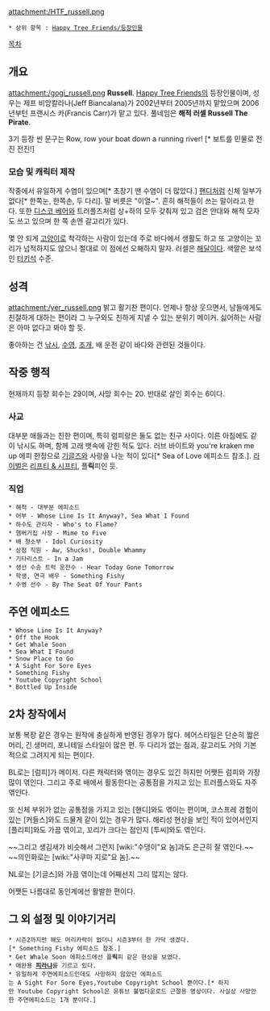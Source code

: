 attachment:/HTF_russell.png

 * 상위 항목 : [[Happy Tree Friends/등장인물]]
[[목차]]
== 개요 == 
attachment:/gogi_russell.png
'''Russell'''. [[Happy Tree Friends]]의 등장인물이며, 성우는 제프 비앙칼라나(Jeff Biancalana)가 2002년부터 2005년까지 맡았으며 2006년부턴 프랜시스 카(Francis Carr)가 맡고 있다. 풀네임은 '''해적 러셀 Russell The Pirate'''.

3기 등장 씬 문구는 Row, row your boat down a running river! [* 보트를 민물로 전진 전진!]

=== 모습 및 캐릭터 제작 ===
작중에서 유일하게 수염이 있으며[* 초창기 땐 수염이 더 많았다.] [[핸디]]처럼 신체 일부가 없다[* 한쪽눈, 한쪽손, 두 다리]. 말 버릇은 "이열~". 흔히 해적들이 쓰는 말이라고 한다. 또한 [[디스코 베어]]와 트러플즈처럼 상+하의 모두 갖춰져 있고 검은 안대와 해적 모자도 쓰고 있으며 한 쪽 손엔 갈고리가 있다.

몇 안 되게 [[고양이]]로 착각하는 사람이 있는데 주로 바다에서 생활도 하고 또 고양이는 꼬리가 넙적하지도 않으니 절대로 이 점에선 오해하지 말자. 러셀은 [[해달]]이다. 색깔은 보석인 [[터키석]] 수준.

== 성격 ==
attachment:/yer_russell.png
밝고 활기찬 편이다. 언제나 항상 웃으면서, 남들에게도 친절하게 대하는 편이라 그 누구와도 친하게 지낼 수 있는 분위기 메이커. 싫어하는 사람은 아마 없다고 봐야 할 듯.

좋아하는 건 [[낚시]], [[수영]], [[조개]], 배 운전 같이 바다와 관련된 것들이다.

== 작중 행적 == 
현재까지 등장 회수는 29이며, 사망 회수는 20. 반대로 살인 회수는 6이다.

=== 사교 ===
대부분 애들과는 친한 편이며, 특히 럼피랑은 둘도 없는 친구 사이다. 이른 아침에도 같이 낚시도 하며, 함께 고래 뱃속에 갇힌 적도 있다. 러브 바이트와 you're kraken me up 에피 한정으로 [[기글즈]]와 사랑을 나눈 적이 있다[* Sea of Love 에피소드 참조.]. [[라이벌]]은 [[리프티 & 시프티]], 플'''릭'''피인 듯.

=== 직업 === 
 * 해적 - 대부분 에피소드
 * 어부 - Whose Line Is It Anyway?, Sea What I Found  
 * 하수도 관리자 - Who's to Flame? 
 * 햄버거집 사장 - Mime to Five 
 * 배 청소부 - Idol Curiosity 
 * 상점 직원 - Aw, Shucks!, Double Whammy 
 * 기타리스트 - In a Jam 
 * 생선 수송 트럭 운전수 - Hear Today Gone Tomorrow 
 * 학생, 연극 배우 - Something Fishy 
 * 수영 선수 - By The Seat Of Your Pants

== 주연 에피소드 ==
 * Whose Line Is It Anyway? 
 * Off the Hook 
 * Get Whale Soon 
 * Sea What I Found 
 * Snow Place to Go 
 * A Sight For Sore Eyes 
 * Something Fishy 
 * Youtube Copyright School  
 * Bottled Up Inside

== 2차 창작에서 ==
보통 복장 같은 경우는 원작에 충실하게 반영된 경우가 많다. 헤어스타일은 단순히 짧은 머리, 긴 생머리, 포니테일 스타일이 많은 편. 두 다리가 없는 점과, 갈고리도 거의 기본적으로 그려지게 되는 편이다.

BL로는 [럼피]가 메이저. 다른 캐릭터와 엮이는 경우도 있긴 하지만 어쨋든 럼피와 가장 많이 엮인다. 그리고 주로 배에서 활동한다는 공통점을 가지고 있는 트러플스와도 자주 엮인다.

또 신체 부위가 없는 공통점을 가지고 있는 [핸디]와도 엮이는 편이며, 코스프레 경험이 있는 [커들스]와도 드물게 같이 있는 경우가 많다. 해리성 현상을 보인 적이 있어서인지 [플리피]와도 가끔 엮이고, 꼬리가 크다는 점인지 [투씨]와도 엮인다.

~~그리고 생김새가 비슷해서 그런지 [wiki:"수댕이"요 놈]과도 은근히 잘 엮인다.~~ ~~의인화로는 [wiki:"사쿠마 지로"요 놈].~~

NL로는 [기글스]와 가끔 엮이는데 어째선지 그리 많지는 않다.

어쨋든 나름대로 동인계에선 활발한 편이다.

== 그 외 설정 및 이야기거리  ==
 * 시즌2까지만 해도 머리카락이 없더니 시즌3부터 한 가닥 생겼다.[* Something Fishy 에피소드 참조.]
 * Get Whale Soon 에피소드에선 플'''릭'''피 같은 현상을 보였다.
 * 애완용 '''[[피라냐]]'''를 기르고 있다.
 * 유일하게 주연에피소드인데도 사망하지 않았던 에피소드는 A Sight For Sore Eyes,Youtube Copyright School 뿐이다.[* 하지만 Youtube Copyright School은 유튜브 불법다운로드 근절용 영상이다. 사실상 사망안한 주연에피소드는 1개 뿐이다.]
